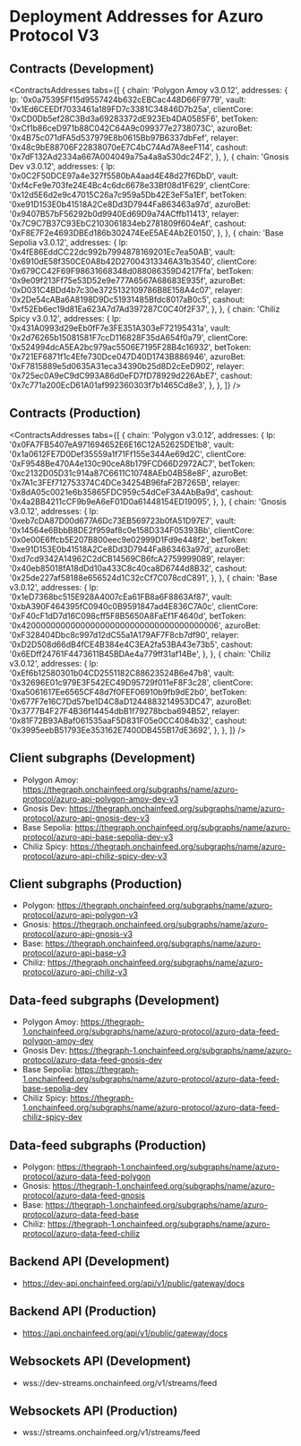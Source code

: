 
# Deployment Addresses for Azuro Protocol V3

## Contracts (Development)

<ContractsAddresses
  tabs={[
    {
      chain: 'Polygon Amoy v3.0.12',
      addresses: {
        lp: '0x0a75395Ff15d9557424b632cEBCac448D66F9779',
        vault: '0x1Ed6CEEDf7033461a189FD7c3381C34846D7b25a',
        clientCore: '0xCD0Db5ef28C3Bd3a69283372dE923Eb4DA0585F6',
        betToken: '0xCf1b86ceD971b88C042C64A9c099377e2738073C',
        azuroBet: '0x4B75c071dFA5d537979E8b0615Bb97B6337dbFef',
        relayer: '0x48c9bE88706F22838070eE7C4bC74Ad7A8eeF114',
        cashout: '0x7dF132Ad2334a667A004049a75a4a8a530dc24F2',
      },
    },
    {
      chain: 'Gnosis Dev v3.0.12',
      addresses: {
        lp: '0x0C2F50DCE97a4e327f5580bA4aad4E48d27f6DbD',
        vault: '0xf4cFe9e703fe24E4Bc4c6dc6678e33Bf08d1F629',
        clientCore: '0x12d5E6d2e9c47015C26a7c959a5Db42E3eF5a1Ef',
        betToken: '0xe91D153E0b41518A2Ce8Dd3D7944Fa863463a97d',
        azuroBet: '0x9407B57bF56292b0d9940Ed69D9a74ACffb11413',
        relayer: '0x7C9C7B37C93EbC2103061834eb2781809f604eAf',
        cashout: '0xF8E7F2e4693DBEd186b302474EeE5AE4Ab2E0150',
      },
    },
    {
      chain: 'Base Sepolia v3.0.12',
      addresses: {
        lp: '0x4fE86EddCC22dc992b7994878169201Ec7ea50AB',
        vault: '0x6910dE58f350CE0A8b42D27004313346A31b3540',
        clientCore: '0x679CC42F69F98631668348d088086359D4217Ffa',
        betToken: '0x9e09f213Ff75e53D52e9e777A6567A68683E935f',
        azuroBet: '0xD031C4BDd4b7c30e3725132109786B8E158A4c07',
        relayer: '0x2De54cABa6A8198D9Dc51931485Bfdc8017aB0c5',
        cashout: '0xf52Eb6ec19d81Ea623A7d7Ad397287C0C40f2F37',
      },
    },
    {
      chain: 'Chiliz Spicy v3.0.12',
      addresses: {
        lp: '0x431A0993d29eEb0fF7e3FE351A303eF72195431a',
        vault: '0x2d76265b15081581F7ccD116828F35dA654f0a79',
        clientCore: '0x524994dcA5EA2bc979ac5506E7195F28B4c16932',
        betToken: '0x721EF6871f1c4Efe730Dce047D40D1743B886946',
        azuroBet: '0xF7815889e5d0635A31eca34390b25d8D2cEeD902',
        relayer: '0x725ec0A9eC9dC993A86d0eFD7fD78929d226AbE7',
        cashout: '0x7c771a200EcD61A01af992360303f7b1465Cd8e3',
      },
    },
  ]}
/>

## Contracts (Production)

<ContractsAddresses
  tabs={[
    {
      chain: 'Polygon v3.0.12',
      addresses: {
        lp: '0x0FA7FB5407eA971694652E6E16C12A52625DE1b8',
        vault: '0x1a0612FE7D0Def35559a1f71Ff155e344Ae69d2C',
        clientCore: '0xF9548Be470A4e130c90ceA8b179FCD66D2972AC7',
        betToken: '0xc2132D05D31c914a87C6611C10748AEb04B58e8F',
        azuroBet: '0x7A1c3FEf712753374C4DCe34254B96faF2B7265B',
        relayer: '0x8dA05c0021e6b35865FDC959c54dCeF3A4AbBa9d',
        cashout: '0x4a2BB4211cCF9b9eA6eF01D0a61448154ED19095',
      },
    },
    {
      chain: 'Gnosis v3.0.12',
      addresses: {
        lp: '0xeb7cDA87D00d677A6Dc73EB569723b0fA51D97E7',
        vault: '0x14564e6BbbB8DE2f959af8c0e158D334F05393Bb',
        clientCore: '0x0e00E6ffcb5E207B800eec9e02999D1Fd9e448f2',
        betToken: '0xe91D153E0b41518A2Ce8Dd3D7944Fa863463a97d',
        azuroBet: '0xd7cd9342A14962C2dCB14569CB6fcA2759999089',
        relayer: '0x40eb85018fA18dDd10a433C8c40ca8D6744d8B32',
        cashout: '0x25de227af58188e656524d1C32cCf7C078cdC891',
      },
    },
    {
      chain: 'Base v3.0.12',
      addresses: {
        lp: '0x1eD7368bc515E928A4007cEa61FB8a6F8863Af87',
        vault: '0xbA390F464395fC0940c0B9591847ad4E836C7A0c',
        clientCore: '0xF40cF1dD7d16C098cff5F8B5650A8FaEf1F4640d',
        betToken: '0x4200000000000000000000000000000000000006',
        azuroBet: '0xF328404Dbc8c997d12dC55a1A179AF7F8cb7df90',
        relayer: '0xD2D508d66dB4fCE4B384e4C3EA2fa53BA43e73b5',
        cashout: '0x6EDff24761F4473611B45BDAe4a779ff31af14Be',
      },
    },
    {
      chain: 'Chiliz v3.0.12',
      addresses: {
        lp: '0xEf6b12580301b04CD2551182C88623524B6e47b8',
        vault: '0x32696E01c979E3F542EC49D95729f011eF8F3c28',
        clientCore: '0xa5061617Ee6565CF48d7f0FEF06910b9fb9dE2b0',
        betToken: '0x677F7e16C7Dd57be1D4C8aD1244883214953DC47',
        azuroBet: '0x3777B4F27F4B36f14454dbB1f79278bcba694B52',
        relayer: '0x81F72B93ABaf061535aaF5D831F05e0CC4084b32',
        cashout: '0x3995eebB51793Ee353162E7400DB455B17dE3692',
      },
    },
  ]}
/>

## Client subgraphs (Development)

- Polygon Amoy: https://thegraph.onchainfeed.org/subgraphs/name/azuro-protocol/azuro-api-polygon-amoy-dev-v3
- Gnosis Dev: https://thegraph.onchainfeed.org/subgraphs/name/azuro-protocol/azuro-api-gnosis-dev-v3
- Base Sepolia: https://thegraph.onchainfeed.org/subgraphs/name/azuro-protocol/azuro-api-base-sepolia-dev-v3
- Chiliz Spicy: https://thegraph.onchainfeed.org/subgraphs/name/azuro-protocol/azuro-api-chiliz-spicy-dev-v3

## Client subgraphs (Production)

- Polygon: https://thegraph.onchainfeed.org/subgraphs/name/azuro-protocol/azuro-api-polygon-v3
- Gnosis: https://thegraph.onchainfeed.org/subgraphs/name/azuro-protocol/azuro-api-gnosis-v3
- Base: https://thegraph.onchainfeed.org/subgraphs/name/azuro-protocol/azuro-api-base-v3
- Chiliz: https://thegraph.onchainfeed.org/subgraphs/name/azuro-protocol/azuro-api-chiliz-v3

## Data-feed subgraphs (Development)

- Polygon Amoy: https://thegraph-1.onchainfeed.org/subgraphs/name/azuro-protocol/azuro-data-feed-polygon-amoy-dev
- Gnosis Dev: https://thegraph-1.onchainfeed.org/subgraphs/name/azuro-protocol/azuro-data-feed-gnosis-dev
- Base Sepolia: https://thegraph-1.onchainfeed.org/subgraphs/name/azuro-protocol/azuro-data-feed-base-sepolia-dev
- Chiliz Spicy: https://thegraph-1.onchainfeed.org/subgraphs/name/azuro-protocol/azuro-data-feed-chiliz-spicy-dev

## Data-feed subgraphs (Production)

- Polygon: https://thegraph-1.onchainfeed.org/subgraphs/name/azuro-protocol/azuro-data-feed-polygon
- Gnosis: https://thegraph-1.onchainfeed.org/subgraphs/name/azuro-protocol/azuro-data-feed-gnosis
- Base: https://thegraph-1.onchainfeed.org/subgraphs/name/azuro-protocol/azuro-data-feed-base
- Chiliz: https://thegraph-1.onchainfeed.org/subgraphs/name/azuro-protocol/azuro-data-feed-chiliz


## Backend API (Development)

- https://dev-api.onchainfeed.org/api/v1/public/gateway/docs

## Backend API (Production)

- https://api.onchainfeed.org/api/v1/public/gateway/docs

## Websockets API (Development)

- wss://dev-streams.onchainfeed.org/v1/streams/feed


## Websockets API (Production)

- wss://streams.onchainfeed.org/v1/streams/feed
